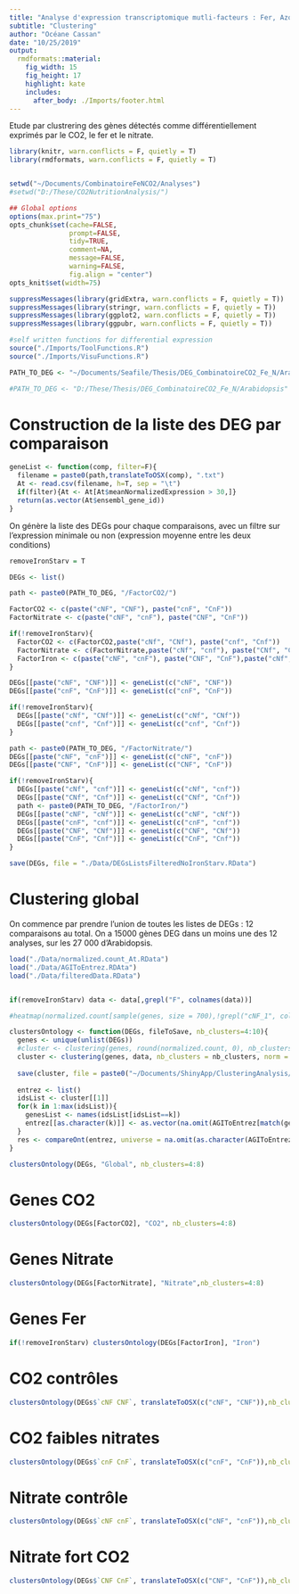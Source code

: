 ```yaml
---
title: "Analyse d'expression transcriptomique mutli-facteurs : Fer, Azote et CO2"
subtitle: "Clustering"
author: "Océane Cassan"
date: "10/25/2019"
output: 
  rmdformats::material:
    fig_width: 15
    fig_height: 17
    highlight: kate
    includes:
      after_body: ./Imports/footer.html
---
```

  
Etude par clustrering des gènes détectés comme différentiellement exprimés par le CO2, le fer et le nitrate.

```r
library(knitr, warn.conflicts = F, quietly = T)
library(rmdformats, warn.conflicts = F, quietly = T)


setwd("~/Documents/CombinatoireFeNCO2/Analyses")
#setwd("D:/These/CO2NutritionAnalysis/")

## Global options
options(max.print="75")
opts_chunk$set(cache=FALSE,
               prompt=FALSE,
               tidy=TRUE,
               comment=NA,
               message=FALSE,
               warning=FALSE,
               fig.align = "center")
opts_knit$set(width=75)

suppressMessages(library(gridExtra, warn.conflicts = F, quietly = T))
suppressMessages(library(stringr, warn.conflicts = F, quietly = T))
suppressMessages(library(ggplot2, warn.conflicts = F, quietly = T))
suppressMessages(library(ggpubr, warn.conflicts = F, quietly = T))

#self written functions for differential expression
source("./Imports/ToolFunctions.R")
source("./Imports/VisuFunctions.R")

PATH_TO_DEG <- "~/Documents/Seafile/Thesis/DEG_CombinatoireCO2_Fe_N/ArabidopsisFiltered/"

#PATH_TO_DEG <- "D:/These/Thesis/DEG_CombinatoireCO2_Fe_N/Arabidopsis"
```

# Construction de la liste des DEG par comparaison

```r
geneList <- function(comp, filter=F){
  filename = paste0(path,translateToOSX(comp), ".txt")
  At <- read.csv(filename, h=T, sep = "\t")
  if(filter){At <- At[At$meanNormalizedExpression > 30,]}
  return(as.vector(At$ensembl_gene_id))
}
```

On génère la liste des DEGs pour chaque comparaisons, avec un filtre sur l'expression minimale ou non (expression moyenne entre les deux conditions)

```r

removeIronStarv = T

DEGs <- list()

path <- paste0(PATH_TO_DEG, "/FactorCO2/")

FactorCO2 <- c(paste("cNF", "CNF"), paste("cnF", "CnF"))
FactorNitrate <- c(paste("cNF", "cnF"), paste("CNF", "CnF"))

if(!removeIronStarv){
  FactorCO2 <- c(FactorCO2,paste("cNf", "CNf"), paste("cnf", "Cnf"))
  FactorNitrate <- c(FactorNitrate,paste("cNf", "cnf"), paste("CNf", "Cnf"))
  FactorIron <- c(paste("cNF", "cnF"), paste("CNF", "CnF"),paste("cNf", "cnf"), paste("CNf", "Cnf"))
}

DEGs[[paste("cNF", "CNF")]] <- geneList(c("cNF", "CNF"))
DEGs[[paste("cnF", "CnF")]] <- geneList(c("cnF", "CnF"))

if(!removeIronStarv){
  DEGs[[paste("cNf", "CNf")]] <- geneList(c("cNf", "CNf"))
  DEGs[[paste("cnf", "Cnf")]] <- geneList(c("cnf", "Cnf"))
}

path <- paste0(PATH_TO_DEG, "/FactorNitrate/")
DEGs[[paste("cNF", "cnF")]] <- geneList(c("cNF", "cnF"))
DEGs[[paste("CNF", "CnF")]] <- geneList(c("CNF", "CnF"))

if(!removeIronStarv){
  DEGs[[paste("cNf", "cnf")]] <- geneList(c("cNf", "cnf"))
  DEGs[[paste("CNf", "Cnf")]] <- geneList(c("CNf", "Cnf"))
  path <- paste0(PATH_TO_DEG, "/FactorIron/")
  DEGs[[paste("cNF", "cNf")]] <- geneList(c("cNF", "cNf"))
  DEGs[[paste("cnF", "cnf")]] <- geneList(c("cnF", "cnf"))
  DEGs[[paste("CNF", "CNf")]] <- geneList(c("CNF", "CNf"))
  DEGs[[paste("CnF", "Cnf")]] <- geneList(c("CnF", "Cnf"))
}

save(DEGs, file = "./Data/DEGsListsFilteredNoIronStarv.RData")

```

# Clustering global


On commence par prendre l'union de toutes les listes de DEGs : 12 comparaisons au total. On a 15000 gènes DEG dans un moins une des 12 analyses, sur les 27 000 d'Arabidopsis.

```r
load("./Data/normalized.count_At.RData")
load("./Data/AGIToEntrez.RDAta")
load("./Data/filteredData.RData")


if(removeIronStarv) data <- data[,grepl("F", colnames(data))]

#heatmap(normalized.count[sample(genes, size = 700),!grepl("cNF_1", colnames(normalized.count))])

clustersOntology <- function(DEGs, fileToSave, nb_clusters=4:10){
  genes <- unique(unlist(DEGs))
  #cluster <- clustering(genes, round(normalized.count, 0), nb_clusters = 7:14)
  cluster <- clustering(genes, data, nb_clusters = nb_clusters, norm = "TMM")
  
  save(cluster, file = paste0("~/Documents/ShinyApp/ClusteringAnalysis/Clusterings/", fileToSave, "NoIronStarv.RData"))
  
  entrez <- list()
  idsList <- cluster[[1]]
  for(k in 1:max(idsList)){
    genesList <- names(idsList[idsList==k])
    entrez[[as.character(k)]] <- as.vector(na.omit(AGIToEntrez[match(genesList, AGIToEntrez$ensembl_gene_id),]$entrezgene_id))
  }
  res <- compareOnt(entrez, universe = na.omit(as.character(AGIToEntrez$entrezgene_id)))
}

clustersOntology(DEGs, "Global", nb_clusters=4:8)
```

# Genes CO2

```r
clustersOntology(DEGs[FactorCO2], "CO2", nb_clusters=4:8)
```

# Genes Nitrate

```r
clustersOntology(DEGs[FactorNitrate], "Nitrate",nb_clusters=4:8)
```


# Genes Fer

```r
if(!removeIronStarv) clustersOntology(DEGs[FactorIron], "Iron")
```


# CO2 contrôles

```r
clustersOntology(DEGs$`cNF CNF`, translateToOSX(c("cNF", "CNF")),nb_clusters=4:6)
```

# CO2 faibles nitrates


```r
clustersOntology(DEGs$`cnF CnF`, translateToOSX(c("cnF", "CnF")),nb_clusters=4:8)
```

# Nitrate contrôle

```r
clustersOntology(DEGs$`cNF cnF`, translateToOSX(c("cNF", "cnF")),nb_clusters=4:8)
```

# Nitrate fort CO2

```r
clustersOntology(DEGs$`CNF CnF`, translateToOSX(c("CNF", "CnF")),nb_clusters=4:8)
```
